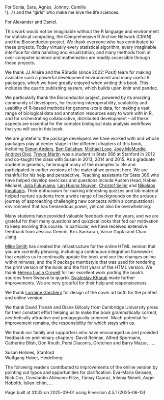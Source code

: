 For Sonia, Sara, Agnès, Johnny, Camille  
\\(...\\) and the “girls” who make me love the life sciences.

For Alexander and Daniel.

This work would not be imaginable without the R language and environment for
statistical computing, the Comprehensive R Archive Network (CRAN) and the
Bioconductor project. We thank everyone who has contributed to these projects.
Today virtually every statistical algorithm, every imaginable interface for
data handling and visualization, and many methods from all over computer
science and mathematics are readily accessible through these projects.

We thank JJ Allaire and the RStudio (since 2022: Posit) team for making
available such a powerful development environment and many useful R packages,
which we have greatly enjoyed when writing this book. This includes the quarto
publishing system, which builds upon knitr and pandoc.

We particularly thank the Bioconductor project, powered by its amazing
community of developers, for fostering interoperability, scalability and
usability of R-based methods for genome-scale data, for making a vast range of
biological data and annotation resources easy to work with in R, and for
orchestrating collaborative, distributed development – all these aspects are
essential for the complex biological data analysis workflows that you will see
in this book.

We are grateful to the package developers we have worked with and whose
packages play at center stage in the different chapters of this book,
including [Simon Anders](https://orcid.org/0000-0003-4868-1805), [Ben
Callahan](https://callahanlab.cvm.ncsu.edu/), [Michael
Love](https://mikelove.github.io/), [Joey
McMurdie](https://github.com/joey711), [Andrzej Oleś](https://www.geog.uni-
heidelberg.de/gis/oles.html). [Trevor Martin](http://trevormmartin.com/) was a
student in Stats 366 at Stanford in 2012 and co-taught the class with Susan in
2013, 2014 and 2015. As a graduate student in genetics, he brought many of the
examples to life and participated in earlier versions of the material we
present here. We are thankful for his help and perspective. Teaching
assistants for Stats 366 who have helped develop exercises and questions
include Austen Head, Haben Michael, [Julia
Fukuyama](https://jfukuyama.github.io/), [Lan Huong
Nguyen](https://nlhuong.github.io/), [Christof
Seiler](https://christofseiler.github.io/) and [Nikolaos
Ignatiadis](https://nignatiadis.github.io/). Their enthusiasm for making
interesting quizzes and lab material helped nurture students from a wide range
of backgrounds on the arduous journey of approaching challenging new concepts
within a computational environment that has tremendous power, yet can also be
overwhelming.

Many students have provided valuable feedback over the years, and we are
grateful for their many questions and quizzical looks that fed our motivation
to keep evolving this course. In particular, we have received extensive
feedback from Jessica Grembi, Kris Sankaran, Varun Gupta and Chao Jiang.

[Mike Smith](https://msmith.de/) has created the infrastructure for the online
HTML version that you are currently perusing, including a continuous
integration framework that enables us to continually update the book and see
the changes online within minutes, and the R package msmbstyle that was used
for rendering the print version of the book and the first years of the HTML
version. We thank [Helena Lucia Crowell](https://helenalc.github.io/) for her
excellent work porting the book’s sources from Sweave to quarto. [Sviatoslav
Kharuk](https://sviatkh.github.io/) made further improvements. We are very
grateful for their help and responsiveness.

We thank [Lorraine Garchery](https://histoires-de-lorraine.fr/) for design of
the cover art both for the printed and online version.

We thank David Tranah and Diana Gillooly from Cambridge University press for
their constant effort helping us to make the book grammatically correct,
aesthetically attractive and pedagogically coherent. Much potential for
improvement remains, the responsibility for which stays with us.

We thank our family and supporters who have encouraged us and provided
feedback on preliminary chapters: David Relman, Alfred Spormann, Catherine
Blish, Don Knuth, Persi Diaconis, Gretchen and Barry Mazur, …..

Susan Holmes, Stanford  
Wolfgang Huber, Heidelberg  
  
  
  
The following readers contributed to improvements of the online version by
pointing out typos and opportunities for clarification: Eva-Maria Geissen,
Nick Cox, Constantin Ahlmann-Eltze, Tümay Capraz, Irilenia Nobeli, Asger
Hobolth, Iulian Ichim, …

Page built at 01:33 on 2025-09-01 using R version 4.5.1 (2025-06-13)

